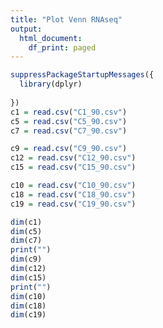 ```yaml
---
title: "Plot Venn RNAseq"
output:
  html_document:
    df_print: paged
---
```


```r
suppressPackageStartupMessages({
  library(dplyr)
  
})
c1 = read.csv("C1_90.csv")
c5 = read.csv("C5_90.csv")
c7 = read.csv("C7_90.csv")

c9 = read.csv("C9_90.csv")
c12 = read.csv("C12_90.csv")
c15 = read.csv("C15_90.csv")

c10 = read.csv("C10_90.csv")
c18 = read.csv("C18_90.csv")
c19 = read.csv("C19_90.csv")
```

```r
dim(c1)
dim(c5)
dim(c7)
print("")
dim(c9)
dim(c12)
dim(c15)
print("")
dim(c10)
dim(c18)
dim(c19)
```


